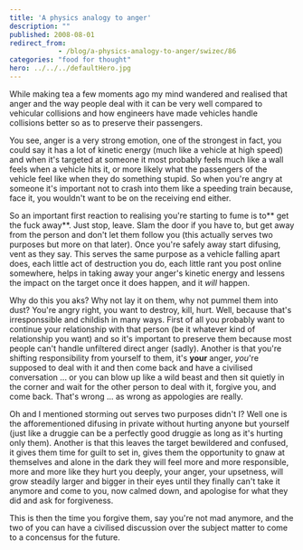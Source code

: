 ```yaml
---
title: 'A physics analogy to anger'
description: ""
published: 2008-08-01
redirect_from: 
            - /blog/a-physics-analogy-to-anger/swizec/86
categories: "food for thought"
hero: ../../../defaultHero.jpg
---
```

While making tea a few moments ago my mind wandered and realised that anger and the way people deal with it can be very well compared to vehicular collisions and how engineers have made vehicles handle collisions better so as to preserve their passengers.

You see, anger is a very strong emotion, one of the strongest in fact, you could say it has a lot of kinetic energy (much like a vehicle at high speed) and when it&#x27;s targeted at someone it most probably feels much like a wall feels when a vehicle hits it, or more likely what the passengers of the vehicle feel like when they do something stupid. So when you&#x27;re angry at someone it&#x27;s important not to crash into them like a speeding train because, face it, you wouldn&#x27;t want to be on the receiving end either.

So an important first reaction to realising you&#x27;re starting to fume is to** get the fuck away**. Just stop, leave. Slam the door if you have to, but get away from the person and don&#x27;t let them follow you (this actually serves two purposes but more on that later). Once you&#x27;re safely away start difusing, vent as they say. This serves the same purpose as a vehicle falling apart does, each little act of destruction you do, each little rant you post online somewhere, helps in taking away your anger&#x27;s kinetic energy and lessens the impact on the target once it does happen, and it _will_ happen.

Why do this you aks? Why not lay it on them, why not pummel them into dust? You&#x27;re angry right, you want to destroy, kill, hurt. Well, because that&#x27;s irresponssible and childish in many ways. First of all you probably want to continue your relationship with that person (be it whatever kind of relationship you want) and so it&#x27;s important to preserve them because most people can&#x27;t handle unfiltered direct anger (sadly). Another is that you&#x27;re shifting responsibility from yourself to them, it&#x27;s **your** anger, _you_&#x27;re supposed to deal with it and then come back and have a civilised conversation ... or you can blow up like a wild beast and then sit quietly in the corner and wait for the other person to deal with it, forgive you, and come back. That&#x27;s wrong ... as wrong as appologies are really.

Oh and I mentioned storming out serves two purposes didn&#x27;t I? Well one is the afforementioned difusing in private without hurting anyone but yourself (just like a druggie can be a perfectly good druggie as long as it&#x27;s hurting only them). Another is that this leaves the target bewildered and confused, it gives them time for guilt to set in, gives them the opportunity to gnaw at themselves and alone in the dark they will feel more and more responsible, more and more like they hurt you deeply, your anger, your upsetness, will grow steadily larger and bigger in their eyes until they finally can&#x27;t take it anymore and come to you, now calmed down, and apologise for what they did and ask for forgiveness.

This is then the time you forgive them, say you&#x27;re not mad anymore, and the two of you can have a civilised discussion over the subject matter to come to a concensus for the future.
